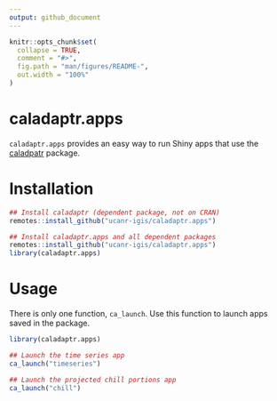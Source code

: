 ```yaml
---
output: github_document
---
```


<!-- README.md is generated from README.Rmd. Please edit that file -->

```r
knitr::opts_chunk$set(
  collapse = TRUE,
  comment = "#>",
  fig.path = "man/figures/README-",
  out.width = "100%"
)
```

# caladaptr.apps

`caladaptr.apps` provides an easy way to run Shiny apps that use the [caladpatr](https://ucanr-igis.github.io/caladaptr/) package. 

# Installation

``` r
## Install caladaptr (dependent package, not on CRAN)
remotes::install_github("ucanr-igis/caladaptr.apps")

## Install caladaptr.apps and all dependent packages
remotes::install_github("ucanr-igis/caladaptr.apps")
library(caladaptr.apps)
```

# Usage

There is only one function, `ca_launch`. Use this function to launch apps saved in the package.

```r
library(caladaptr.apps)

## Launch the time series app
ca_launch("timeseries")

## Launch the projected chill portions app
ca_launch("chill")
```

